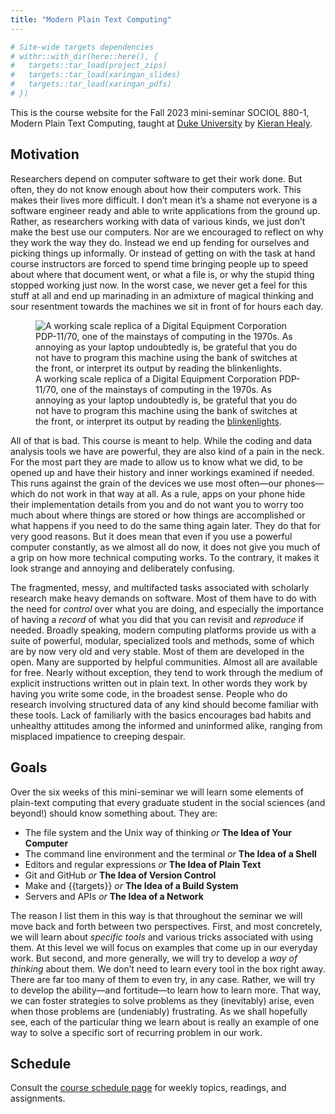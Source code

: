 ```yaml
---
title: "Modern Plain Text Computing"
---
```


```r
# Site-wide targets dependencies
# withr::with_dir(here::here(), {
#   targets::tar_load(project_zips)
#   targets::tar_load(xaringan_slides)
#   targets::tar_load(xaringan_pdfs)
# })
```

This is the course website for the Fall 2023 mini-seminar SOCIOL 880-1, Modern Plain Text Computing, taught at [Duke University](https://duke.edu) by [Kieran Healy](https://kieranhealy.org/).

## Motivation

Researchers depend on computer software to get their work done. But often, they do not know enough about how their computers work. This makes their lives more difficult. I don't mean it's a shame not everyone is a software engineer ready and able to write applications from the ground up. Rather, as researchers working with data of various kinds, we just don't make the best use our computers. Nor are we encouraged to reflect on why they work the way they do. Instead we end up fending for ourselves and picking things up informally. Or instead of getting on with the task at hand course instructors are forced to spend time bringing people up to speed about where that document went, or what a file is, or why the stupid thing stopped working just now. In the worst case, we never get a feel for this stuff at all and end up marinading in an admixture of magical thinking and sour resentment towards the machines we sit in front of for hours each day.

![A working scale replica of a Digital Equipment Corporation PDP-11/70, one of the mainstays of computing in the 1970s. As annoying as your laptop undoubtedly is, be grateful that you do not have to program this machine using the bank of switches at the front, or interpret its output by reading the [blinkenlights](https://en.wikipedia.org/wiki/Blinkenlights).](assets/00-site/00-pdp11-800.gif "A working scale model of a DEC PDP 11/70."){#fig-pdp11}


All of that is bad. This course is meant to help. While the coding and data analysis tools we have are  powerful, they are also kind of a pain in the neck. For the most part they are made to allow us to know what we did, to be opened up and have their history and inner workings examined if needed. This  runs against the grain of the devices we use most often---our phones---which do not work in that way at all. As a rule, apps on your phone hide their implementation details from you and do not want you to worry too much about where things are stored or how things are accomplished or what happens if you need to do the same thing again later. They do that for very good reasons. But it does mean that even if you use a powerful computer constantly, as we almost all do now, it does not give you much of a grip on how more technical computing works. To the contrary, it makes it look strange and annoying and deliberately confusing.

The fragmented, messy, and multifacted tasks associated with scholarly research make heavy demands on software. Most of them have to do with the need for *control* over what you are doing, and especially the importance of having a *record* of what you did that you can revisit and *reproduce* if needed. Broadly speaking, modern computing platforms provide us with a suite of powerful, modular, specialized tools and methods, some of which are by now very old and very stable. Most of them are developed in the open. Many are supported by helpful communities. Almost all are available for free. Nearly without exception, they tend to work through the medium of explicit instructions written out in plain text. In other words they work by having you write some code, in the broadest sense. People who do research involving structured data of any kind should become familiar with these tools. Lack of familiarly with the basics encourages bad habits and unhealthy attitudes among the informed and uninformed alike, ranging from misplaced impatience to creeping despair.

## Goals

Over the six weeks of this mini-seminar we will learn some elements of plain-text computing that every graduate student in the social sciences (and beyond!) should know something about. They are: 

- The file system and the Unix way of thinking _or_  **The Idea of Your Computer**  
- The command line environment and the terminal _or_ **The Idea of a Shell**
- Editors and regular expressions _or_ **The Idea of Plain Text** 
- Git and GitHub _or_ **The Idea of Version Control**
- Make and {{targets}} _or_  **The Idea of a Build System**
- Servers and APIs _or_ **The Idea of a Network**

The reason I list them in this way is that throughout the seminar we will move back and forth between two perspectives. First, and most concretely, we will learn about *specific tools* and various tricks associated with using them. At this level we will focus on examples that come up in our everyday work. But second, and more generally, we will try to develop a *way of thinking* about them. We don't need to learn every tool in the box right away. There are far too many of them to even try, in any case. Rather, we will try to develop the ability---and fortitude---to learn how to learn more. That way, we can foster strategies to solve problems as they (inevitably) arise, even when those problems are (undeniably) frustrating. As we shall hopefully see, each of the particular thing we learn about is really an example of one way to solve a specific sort of recurring problem in our work. 

## Schedule

Consult the [course schedule page](/schedule/) for weekly topics, readings, and assignments.
